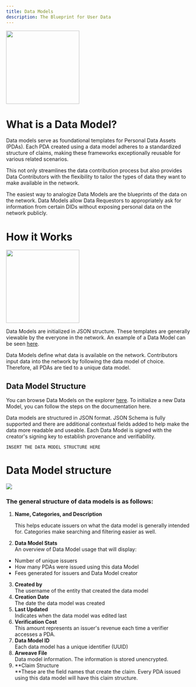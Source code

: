 ```yaml
---
title: Data Models
description: The Blueprint for User Data
---
```


<img height="200" src="/assets/core-concepts/dataModels.png" />

# What is a Data Model?

Data models serve as foundational templates for Personal Data Assets (PDAs). Each PDA created using a data model adheres to a standardized structure of claims, making these frameworks exceptionally reusable for various related scenarios.

This not only streamlines the data contribution process but also provides Data Contributors with the flexibility to tailor the types of data they want to make available in the network.

The easiest way to analogize Data Models are the blueprints of the data on the network. Data Models allow Data Requestors to appropriately ask for information from certain DIDs without exposing personal data on the network publicly.

# How it Works

<img height="200" src="/assets/core-concepts/dataModelsExamples.png" />

Data Models are initialized in JSON structure. These templates are generally viewable by the everyone in the network. An example of a Data Model can be seen [here](https://sandbox.mygateway.xyz/explorer/data-models/b6a9e7a4-f706-4aa5-8896-464bd05bc8d0).

Data Models define what data is available on the network. Contributors input data into the network by following the data model of choice. Therefore, all PDAs are tied to a unique data model.

## Data Model Structure

You can browse Data Models on the explorer [here](https://sandbox.mygateway.xyz/explorer/data-models). To initialize a new Data Model, you can follow the steps on the documentation here.

Data models are structured in JSON format. JSON Schema is fully supported and there are additional contextual fields added to help make the data more readable and useable. Each Data Model is signed with the creator's signing key to establish provenance and verifiability.

```
INSERT THE DATA MODEL STRUCTURE HERE
```

# Data Model structure

![](https://files.readme.io/b438eb0-image.png)

### The general structure of data models is as follows:

1. **Name, Categories, and Description**

   This helps educate issuers on what the data model is generally intended for. Categories make searching and filtering easier as well.

2. **Data Model Stats**  
   An overview of Data Model usage that will display:

- Number of unique issuers
- How many PDAs were issued using this data Model
- Fees generated for issuers and Data Model creator

3. **Created by**  
   The username of the entity that created the data model
4. **Creation Date**  
   The date the data model was created
5. **Last Updated**  
   Indicates when the data model was edited last
6. **Verification Cost**  
   This amount represents an issuer's revenue each time a verifier accesses a PDA.
7. **Data Model ID**  
   Each data model has a unique identifier (UUID)
8. **Arweave File**  
   Data model information. The information is stored unencrypted.
9. **Claim Structure  
   **These are the field names that create the claim. Every PDA issued using this data model will have this claim structure.
